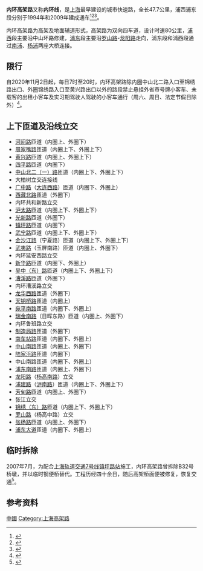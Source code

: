 {{noteTA|G1=Transport}}
{{Infobox street
|name_sign_type=Shanghai
|type=快速路、[[高架路|高架路]]
|name=内环高架路
|image=ShanghaiHighWayCXNR.jpg
|caption=内环线[[漕溪北路|漕溪北路]]立交
|map=Shanghai Inner Ring Road map.svg
|length_km=47.7
|length_ref=<ref name="gov">[http://www.sbsm.gov.cn/article//chcg/cgyyytg/yysl/200710/20071000002922.shtml 上海内环线高架路建设中的测绘保障] {{Wayback|url=http://www.sbsm.gov.cn/article//chcg/cgyyytg/yysl/200710/20071000002922.shtml |date=20120328100029 }} {{zh icon}}</ref>
|established=1994年10月<ref name="eastday">[http://jfdaily.eastday.com/j/20091130/u1a662334.html 沪内环线浦东段快速化改造收尾 部分主线临时开放] {{Wayback|url=http://jfdaily.eastday.com/j/20091130/u1a662334.html |date=20091203141958 }} {{zh icon}}</ref>
|location=[[上海市|上海市]]
}}
'''内环高架路'''又称'''内环线'''，是[[上海市|上海]]最早建设的城市快速路，全长47.7公里，浦西浦东段分别于1994年和2009年建成通车<ref>{{cite web |title=上海内环线高架路建设中的测绘保障 |publisher=国家测绘局 |date=2007-10-12 |url=http://www.sbsm.gov.cn/article//chcg/cgyyytg/yysl/200710/20071000002922.shtml |accessdate=2009-12-25 |language=zh |deadurl=yes |archiveurl=https://web.archive.org/web/20120328100029/http://www.sbsm.gov.cn/article//chcg/cgyyytg/yysl/200710/20071000002922.shtml |archivedate=2012-03-28 }}</ref><ref>{{cite web | title = 沪内环线浦东段快速化改造收尾 部分主线临时开放(原载解放日报) | publisher = eastday.com | date = 2009-11-30 | url = http://jfdaily.eastday.com/j/20091130/u1a662334.html | accessdate = 2009-11-30 | language = zh | archive-url = https://web.archive.org/web/20091203141958/http://jfdaily.eastday.com/j/20091130/u1a662334.html | archive-date = 2009-12-03 | dead-url = no }}</ref><ref>{{cite web | title = 中环路浦东段今晚10点通车(原载《青年报》) | publisher = why.eastday.com | date = 2009-12-25 | url = http://why.eastday.com/q/20091225/u1a673476.html | accessdate = 2009-12-25 | language = zh | archive-url = https://web.archive.org/web/20120328053517/http://why.eastday.com/q/20091225/u1a673476.html | archive-date = 2012-03-28 | dead-url = no }}</ref>。

内环高架路为高架及地面辅道形式，高架路为双向四车道，设计时速80公里，[[浦西|浦西]]段主要沿中山环路修建，[[浦东|浦东]]段主要沿[[罗山路|罗山路]]-[[龙阳路|龙阳路]]走向，浦东段和浦西段通过[[南浦大桥|南浦]]、[[杨浦大桥|杨浦]]两座大桥连接。

== 限行 ==
自2020年11月2日起，每日7时至20时，内环高架路除内圈中山北二路入口至锦绣路出口、外圈锦绣路入口至黄兴路出口以外的路段禁止悬挂外省市号牌小客车、未载客的出租小客车及实习期驾驶人驾驶的小客车通行（周六、周日、法定节假日除外）<ref>{{cite news |author1=吴崇远 |author2=刘俏言 |title=上海出台新规：除周六、周日和全民假日外，外地号牌车辆每天7时—20时高架限行 |url=http://www.xinhuanet.com/2020-11/04/c_1126694335.htm |accessdate=2020-11-15 |work=钱江晚报 |date=2020-11-04 |archive-date=2020-11-15 |archive-url=https://web.archive.org/web/20201115172911/http://www.xinhuanet.com/2020-11/04/c_1126694335.htm |dead-url=no }}</ref>。

== 上下匝道及沿线立交 ==
*[[河间路_(上海)|河间路]]匝道（内圈上、外圈下）
*[[周家嘴路|周家嘴路]]匝道（内圈上下、外圈上下）
*[[黄兴路_(上海市)|黄兴路]]匝道（内圈上、外圈上下）
*[[四平路|四平路]]匝道（内圈下）
*[[中山北一路|中山北二（一）路]]匝道（内圈上下、外圈上下）
*大柏树立交连接线
*[[广中路|广中路]]（[[大连西路|大连西路]]）匝道（内圈下、外圈上）
*[[西藏北路|西藏北路]]匝道（外圈下）
*内环共和新路立交
*[[沪太路|沪太路]]匝道（内圈上下、外圈上下）
*[[光新路|光新路]]匝道（外圈下）
*[[镇坪路|镇坪路]]匝道（内圈下）
*[[武宁路|武宁路]]匝道（内圈上下、外圈上下）
*[[金沙江路|金沙江路]]（宁夏路）匝道（内圈上下、外圈上下）
*[[武夷路_(上海)|武夷路]]（玉屏南路）匝道（内圈上、外圈下）
*内环延安西路立交
*[[新华路_(上海)|新华路]]匝道（内圈下、外圈上）
*[[吴中路|吴中（东）路]]匝道（内圈上下、外圈上下）
*[[漕溪路|漕溪路]]匝道（外圈下）
*内环漕溪路立交
*[[龙华西路|龙华西路]]匝道（外圈下）
*[[天钥桥路|天钥桥路]]匝道（内圈上）
*[[宛平南路|宛平南路]]匝道（内圈下、外圈上）
*[[瑞金南路|瑞金南路]]（日晖东路）匝道（内圈上、外圈下）
*内环鲁班路立交
*[[制造局路|制造局路]]匝道（外圈下）
*[[南车站路|南车站路]]匝道（内圈下、外圈上）
*[[中山南路_(上海)|中山南路]]匝道（内圈上、外圈下）
*[[陆家浜路|陆家浜路]]匝道（内圈下）
*中山南路匝道（内圈下、外圈上）
*[[浦东南路|浦东南路]]匝道（内圈上、外圈下）
*[[龙阳路|龙阳路]]（[[杨高南路|杨高南路]]）立交
*[[浦建路|浦建路]]（[[沪南公路|沪南路]]）匝道（内圈上下、外圈上下）
*[[芳甸路|芳甸路]]匝道（内圈上、外圈下）
*张江立交
*[[锦绣路|锦绣（东）路]]匝道（内圈上下、外圈上下）
*[[罗山路|罗山路]]（杨高中路）立交
*[[张杨路|张杨路]]匝道（内圈上、外圈下）
*[[浦東大道|浦东大道]]匝道（内圈下、外圈上）

== 临时拆除 ==
2007年7月，为配合[[上海轨道交通7号线|上海轨道交通7号线]][[镇坪路站|镇坪路站]]施工，内环高架路曾拆除B32号桥墩，并以临时钢便桥替代。工程历经四十余日，随后高架桥面便被修复，恢复交通<ref>{{cite news |title=内环镇坪路段要拆一桥墩_新闻中心_新浪网 |url=http://news.sina.com.cn/c/2007-07-14/031312201441s.shtml |accessdate=2018-08-01 |work=news.sina.com.cn |agency=东方早报 |archive-url=https://web.archive.org/web/20180801124704/http://news.sina.com.cn/c/2007-07-14/031312201441s.shtml |archive-date=2018-08-01 |dead-url=no }}</ref>。

== 参考资料 ==
{{reflist}}

{{上海城市快速道路}}
[[Category:環狀道路|中國]]
[[Category:上海高架路|Category:上海高架路]]